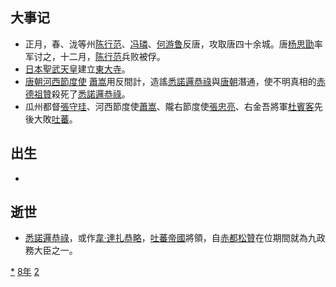{{yearTOC|728|唐'''[[开元|开元]]十六年'''；日本'''[[神龜_(聖武天皇)|神龜]]五年'''；渤海国'''[[仁安_(渤海)|仁安]]九年'''}}

== 大事记 ==
*正月，春、泷等州[[陈行范|陈行范]]、[[冯璘|冯璘]]、[[何游鲁|何游鲁]]反唐，攻取唐四十余城。唐[[杨思勖|杨思勖]]率军讨之，十二月，[[陈行范|陈行范]]兵败被俘。
*[[日本|日本]][[聖武天皇|聖武天皇]]建立[[東大寺|東大寺]]。
*[[唐朝|唐朝]][[河西節度使|河西節度使]] [[蕭嵩|蕭嵩]]用反間計，造謠[[悉諾邏恭祿|悉諾邏恭祿]]與[[唐朝|唐朝]]潛通，使不明真相的[[赤德祖贊|赤德祖贊]]殺死了[[悉諾邏恭祿|悉諾邏恭祿]]。
*瓜州都督[[張守珪|張守珪]]、河西節度使[[蕭嵩|蕭嵩]]、隴右節度使[[張忠亮|張忠亮]]、右金吾將軍[[杜賓客|杜賓客]]先後大敗[[吐蕃|吐蕃]]。

== 出生 ==
*

== 逝世 ==
{{Wikisource year mention}}
*[[悉諾邏恭祿|悉諾邏恭祿]]，或作[[韋·達扎恭略|韋·達扎恭略]]，[[吐蕃帝國|吐蕃帝國]]將領，自[[赤都松贊|赤都松贊]]在位期間就為九政務大臣之一。

[[Category:728年|*]]
[[Category:720年代|8年]]
[[Category:8世纪各年|2]]